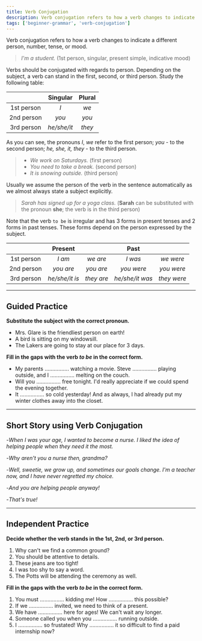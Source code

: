 ```yaml
---
title: Verb Conjugation
description: Verb conjugation refers to how a verb changes to indicate a different person, number, tense, or mood
tags: ['beginner-grammar', 'verb-conjugation']
---
```



Verb conjugation refers to how a verb changes to indicate a different person, number, tense, or mood.

> _I'm a student._ (1st person, singular, present simple, indicative mood)

Verbs should be conjugated with regards to person. Depending on the subject, a verb can stand in the first, second, or third person. Study the following table:

|            |  Singular   | Plural |
| :--------: | :---------: | :----: |
| 1st person |     _I_     |  _we_  |
| 2nd person |    _you_    | _you_  |
| 3rd person | _he/she/it_ | _they_ |

As you can see, the pronouns _I_, _we_ refer to the first person; _you_ - to the second person; _he, she, it, they_ - to the third person.

> - _We work on Saturdays._ (first person)
> - _You need to take a break._ (second person)
> - _It is snowing outside._ (third person)

Usually we assume the person of the verb in the sentence automatically as we almost always state a subject explicitly.

> _Sarah has signed up for a yoga class._ (**Sarah** can be substituted with the pronoun **she**; the verb is in the third person)

Note that the verb `to be` is irregular and has 3 forms in present tenses and 2 forms in past tenses. These forms depend on the person expressed by the subject.

|            |    Present     |            |      Past       |             |
| :--------: | :------------: | :--------: | :-------------: | :---------: |
| 1st person |     _I am_     |  _we are_  |     _I was_     |  _we were_  |
| 2nd person |   _you are_    | _you are_  |   _you were_    | _you were_  |
| 3rd person | _he/she/it is_ | _they are_ | _he/she/it was_ | _they were_ |

---

## Guided Practice

**Substitute the subject with the correct pronoun.**

- Mrs. Glare is the friendliest person on earth! <InfoTooltip label='She is the friendliest person on earth!' />
- A bird is sitting on my windowsill. <InfoTooltip label='It is sitting on my windowsill.' />
- The Lakers are going to stay at our place for 3 days. <InfoTooltip label='They are going to stay at our place for 3 days.' />

**Fill in the gaps with the verb _to be_ in the correct form.**

- My parents ................ watching a movie. Steve ................ playing outside, and I ................ melting on the couch. <InfoTooltip label='are, is, am' />
- Will you ................ free tonight. I'd really appreciate if we could spend the evening together. <InfoTooltip label='be' />
- It ................ so cold yesterday! And as always, I had already put my winter clothes away into the closet. <InfoTooltip label='was' />

---

## Short Story using Verb Conjugation

-_When I was your age, I wanted to become a nurse. I liked the idea of helping people when they need it the most._

-_Why aren't you a nurse then, grandma?_

-_Well, sweetie, we grow up, and sometimes our goals change. I'm a teacher now, and I have never regretted my choice._

-_And you are helping people anyway!_

-_That's true!_

---

## Independent Practice

**Decide whether the verb stands in the 1st, 2nd, or 3rd person.**

1. Why can't we find a common ground? <InfoTooltip label='1st person' />
2. You should be attentive to details. <InfoTooltip label='2nd person' />
3. These jeans are too tight! <InfoTooltip label='3rd person' />
4. I was too shy to say a word. <InfoTooltip label='1st person' />
5. The Potts will be attending the ceremony as well. <InfoTooltip label='3rd person' />

**Fill in the gaps with the verb _to be_ in the correct form.**

1. You must ................ kidding me! How ................ this possible? <InfoTooltip label='be, is' />
2. If we ................ invited, we need to think of a present. <InfoTooltip label='are' />
3. We have ................ here for ages! We can't wait any longer. <InfoTooltip label='been' />
4. Someone called you when you ................ running outside. <InfoTooltip label='were' />
5. I ................ so frustated! Why ................ it so difficult to find a paid internship now? <InfoTooltip label='am, is' />
